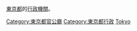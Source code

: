 [[東京都|東京都]]的[[行政機關|行政機關]]。

[[Category:東京都官公廳|Category:東京都官公廳]]
[[Category:東京都行政|Category:東京都行政]]
[[Category:日本各都道府縣行政機關|Tokyo]]